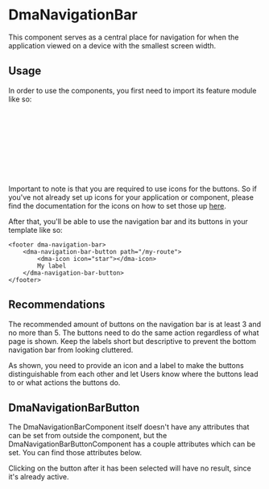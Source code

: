 
<Meta of={DmaNavigationBarStories} />

# DmaNavigationBar

This component serves as a central place for navigation for when the application viewed on a device with the smallest
screen width.

<Canvas of={DmaNavigationBarStories.Common} />

## Usage

In order to use the components, you first need to import its feature module like so:

```typescript
import { Component } from '@angular/core';
import { DmaNavigationBarModule, DmaIconsModule } from '@dnd-mapp/shared-components';

@Component({
    template: '',
    standalone: true,
    imports: [DmaNavigationBarModule, DmaIconsModule],
})
class MyComponent {}
```

Important to note is that you are required to use icons for the buttons. So if you've not already set up icons for your
application or component, please find the documentation for the icons on how to set those up [here](/docs/dmaicons--docs).

After that, you'll be able to use the navigation bar and its buttons in your template like so:

```angular2html
<footer dma-navigation-bar>
    <dma-navigation-bar-button path="/my-route">
        <dma-icon icon="star"></dma-icon>
        My label
    </dma-navigation-bar-button>
</footer>
```

## Recommendations

The recommended amount of buttons on the navigation bar is at least 3 and no more than 5. The buttons need to do the same
action regardless of what page is shown. Keep the labels short but descriptive to prevent the bottom navigation bar from
looking cluttered.

As shown, you need to provide an icon and a label to make the buttons distinguishable from each other and let Users know
where the buttons lead to or what actions the buttons do.

## DmaNavigationBarButton

The DmaNavigationBarComponent itself doesn't have any attributes that can be set from outside the component, but the
DmaNavigationBarButtonComponent has a couple attributes which can be set. You can find those attributes below.

<Canvas of={DmaNavigationBarButtonStories.Common} />

<Controls of={DmaNavigationBarButtonStories.Common} />

Clicking on the button after it has been selected will have no result, since it's already active.
